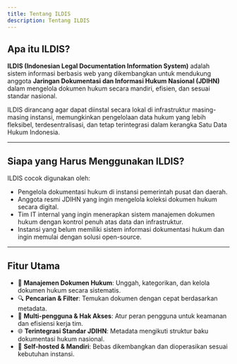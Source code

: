 ```yaml
---
title: Tentang ILDIS
description: Tentang ILDIS
---
```


## Apa itu ILDIS?

**ILDIS (Indonesian Legal Documentation Information System)** adalah sistem informasi berbasis web yang dikembangkan untuk mendukung anggota **Jaringan Dokumentasi dan Informasi Hukum Nasional (JDIHN)** dalam mengelola dokumen hukum secara mandiri, efisien, dan sesuai standar nasional.

ILDIS dirancang agar dapat diinstal secara lokal di infrastruktur masing-masing instansi, memungkinkan pengelolaan data hukum yang lebih fleksibel, terdesentralisasi, dan tetap terintegrasi dalam kerangka Satu Data Hukum Indonesia.

---

## Siapa yang Harus Menggunakan ILDIS?

ILDIS cocok digunakan oleh:

- Pengelola dokumentasi hukum di instansi pemerintah pusat dan daerah.
- Anggota resmi JDIHN yang ingin mengelola koleksi dokumen hukum secara digital.
- Tim IT internal yang ingin menerapkan sistem manajemen dokumen hukum dengan kontrol penuh atas data dan infrastruktur.
- Instansi yang belum memiliki sistem informasi dokumentasi hukum dan ingin memulai dengan solusi open-source.

---

## Fitur Utama

- 📁 **Manajemen Dokumen Hukum**: Unggah, kategorikan, dan kelola dokumen hukum secara sistematis.
- 🔍 **Pencarian & Filter**: Temukan dokumen dengan cepat berdasarkan metadata.
- 🏢 **Multi-pengguna & Hak Akses**: Atur peran pengguna untuk keamanan dan efisiensi kerja tim.
- 🌐 **Terintegrasi Standar JDIHN**: Metadata mengikuti struktur baku dokumentasi hukum nasional.
- 🚀 **Self-hosted & Mandiri**: Bebas dikembangkan dan dioperasikan sesuai kebutuhan instansi.
